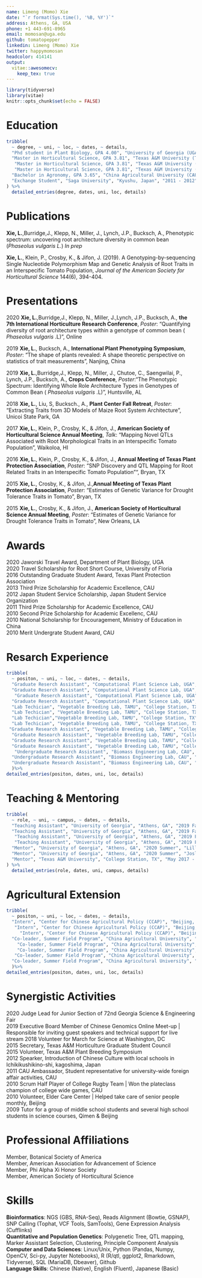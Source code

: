 ---
name: Limeng (Momo) Xie 
date: "`r format(Sys.time(), '%B, %Y')`"
address: Athens, GA, USA
phone: +1 443-691-8965
email: momosan@uga.edu
github: tomatopepper
linkedin: Limeng (Momo) Xie
twitter: happymomosan
headcolor: 414141
output: 
  vitae::awesomecv:
    keep_tex: true
---

```{r setup, include=FALSE}
library(tidyverse)
library(vitae)
knitr::opts_chunk$set(echo = FALSE)
```

# Education
```{r education}
tribble(
  ~ degree, ~ uni, ~ loc, ~ dates, ~ details,
  "Phd student in Plant Biology, GPA 4.00", "University of Georgia (UGA)", "Athens, GA", "2018 - Present", "Advisor: Dr. Alexander Bucksch, Computational Plant Science Lab",
  "Master in Horticultural Science, GPA 3.81", "Texas A&M University (TAMU)", "College Station, TX", "2014 - 2016", "Certificate in Applied Statistics",
   "Master in Horticultural Science, GPA 3.81", "Texas A&M University (TAMU)", "College Station, TX", "2014 - 2016","Advisors: Dr.Kevin Crosby & Dr.John Jifon, Vegetable Breeding Lab",
   "Master in Horticultural Science, GPA 3.81", "Texas A&M University (TAMU)", "College Station, TX", "2014 - 2016", "Thesis: SNP Discovery and Mapping QTLs Associated with Root Traits and Morphological Traits in Tomato",
  "Bachelor in Agronomy, GPA 3.65", "China Agricultural University (CAU)", "Beijing, China", "2009 - 2014", "Thesis: Evaluation of Methane Production in Anaerobic Reactor with Sweet Potato Vine and Dairy Manure",
  "Exchange Student", "Saga University", "Kyushu, Japan", "2011 - 2012", "Major in Plant` Science and Japanese"
) %>%
  detailed_entries(degree, dates, uni, loc, details)
```

# Publications
**Xie, L.**,Burridge,J., Klepp, N., Miller, J., Lynch, J.P., Bucksch, A.,  Phenotypic spectrum: uncovering root architecture diversity in common bean (*Phaseolus vulgaris L.*) *In prep*  

**Xie, L.**, Klein, P., Crosby, K., & Jifon, J. (2019). A Genotyping-by-sequencing Single Nucleotide Polymorphism Map and Genetic Analysis of Root Traits in an Interspecific Tomato Population, _Journal of the American Society for Horticultural Science_ 144(6), 394-404. 


 
# Presentations

2020 **Xie, L.**,Burridge,J., Klepp, N., Miller, J.,Lynch, J.P., Bucksch, A., **the 7th International Horticulture Research Conference**,  _Poster_: "Quantifying diversity of root architecture types within a genotype of common bean ( _Phaseolus vulgaris_ .L) ", Online  

2019 **Xie, L.**, Bucksch, A., **International Plant Phenotyping Symposium**, _Poster_: "The shape of plants revealed: A shape theoretic perspective on statistics of trait measurements", Nanjing, China

2019 **Xie, L.**,Burridge,J., Klepp, N., Miller, J., Chutoe, C., Saengwilai, P., Lynch, J.P., Bucksch, A., **Crops Conference**, _Poster_:"The Phenotypic Spectrum: Identifying Whole Role Architecture Types in Genotypes of Common Bean ( _Phaseolus vulgaris_ .L)", Huntsville, AL 

2018 **Xie, L.**, Liu, S, Bucksch., A., **Plant Center Fall Retreat**, _Poster_: "Extracting Traits from 3D Models of Maize Root System Architecture", Unicoi State Park, GA  

2017 **Xie, L.**, Klein, P., Crosby, K., & Jifon, J., **American Society of Horticultural Science Annual Meeting**, _Talk_: "Mapping Novel QTLs Associated with Root Morphological Traits in an Interspecific Tomato Population", Waikoloa, HI  


2016 **Xie, L.**, Klein, P., Crosby, K., & Jifon, J., **Annual Meeting of Texas Plant Protection Association**, _Poster_: "SNP Discovery and QTL Mapping for Root Related Traits in an Interspecific Tomato Population"", Bryan, TX 

2015 **Xie, L.**, Crosby, K., & Jifon, J.,**Annual Meeting of Texas Plant Protection Association**, _Poster_: "Estimates of Genetic Variance for Drought Tolerance Traits in Tomato", Bryan, TX 

2015 **Xie, L.**, Crosby, K., & Jifon, J., **American Society of Horticultural Science Annual Meeting**, _Poster_: "Estimates of Genetic Variance for Drought Tolerance Traits in Tomato", New Orleans, LA 


# Awards
2020 Jaworski Travel Award, Department of Plant Biology, UGA  
2020 Travel Scholarship for Root Short Course, University of Floria  
2016 Outstanding Graduate Student Award, Texas Plant Protection Association  
2013 Third Prize Scholarship for Academic Excellence, CAU  
2012 Japan Student Service Scholarship, Japan Student Service Organization  
2011 Third Prize Scholarship for Academic Excellence, CAU  
2010 Second Prize Scholarship for Academic Excellenc, CAU  
2010 National Scholarship for Encouragement, Ministry of Education in China  
2010 Merit Undergrate Student Award, CAU 

# Resarch Experience 
```{r research}
tribble(
  ~ positon, ~ uni, ~ loc, ~ dates, ~ details,
  "Graduate Reserch Assistant", "Computational Plant Science Lab, UGA", "Athens, GA", "2018 - Present", "Current project: The phenotypic spectrum: quantifying the diversity of root architecture in common bean",
  "Graduate Reserch Assistant", "Computational Plant Science Lab, UGA", "Athens, GA", "2018 - Present", "Rotation projects: Developed an image processing pipeline to automatically extract root traits from 3D models of maize root system",
   "Graduate Reserch Assistant", "Computational Plant Science Lab, UGA", "Athens, GA", "2018 - Present", "Rotation projects: Identified potential genetic regions with insulators in Bladderwort by analyzing a public RNA-sea database",
  "Graduate Reserch Assistant", "Computational Plant Science Lab, UGA", "Athens, GA", "2018 - Present", "Rotation projects: Explored genetic variation of volatile content among 150 tomato accessions (wild, semi-domesticated, domesticated).",
  "Lab Techician", "Vegetable Breeding Lab, TAMU", "College Station, TX", "2017", "Conducted all daily operations including plant, fertilize, trellis, prune, IPM, supplies and asset acquisition to complete short term and long breeding  goals over 7 greenhouses and acre-size field",
  "Lab Techician", "Vegetable Breeding Lab, TAMU", "College Station, TX", "2017", "Established greenhouse trials of grafted tomatoes to study yield performance in relation to various rootstock and scion combinations",
  "Lab Techician","Vegetable Breeding Lab, TAMU", "College Station, TX", "2017", "Screened pepper hybrids for thrip resistance and performed hybrid testing at multiple locations across Texas",
  "Lab Techician", "Vegetable Breeding Lab, TAMU", "College Station, TX", "2017", "Crossed pepper, tomato, melon and squash to produce hybrid seed.",
 "Graduate Research Assistant", "Vegetable Breeding Lab, TAMU", "College Station, TX", "2014-2016", "Measure morphological root traits using the WinRhizo software",
  "Graduate Research Assistant", "Vegetable Breeding Lab, TAMU", "College Station, TX", "2014-2016", "Extracted, purified, and quantified tomato DNA for GBS library",
  "Graduate Research Assistant", "Vegetable Breeding Lab, TAMU", "College Station, TX", "2014-2016", "Constructed linkage map for mapping population using R/qtl, AsMap, and Joinmap",
  "Graduate Research Assistant", "Vegetable Breeding Lab, TAMU", "College Station, TX", "2014-2016", "Mapped 29 QTLs for 12 root and shoot traits using R/qtl, WinQTLCartographer, MapQTL and QTLNetworks",
   "Undergraduate Research Assistant", "Biomass Engineering Lab, CAU", "Beijing, China", "2012-2014", "Reutilized agricultural wastse, e.g. dairy manure and sweetpotato vine, into clean and renewable energy",
  "Undergraduate Research Assistant", "Biomass Engineering Lab, CAU", "Beijing, China", "2012-2014", "Evaluated the volatile fat acid of effluent using HPLC",
  "Undergraduate Research Assistant", "Biomass Engineering Lab, CAU", "Beijing, China", "2012-2014", "Observed dairy manure and sweetpotato vine at a ration of 2:8 could have  as stable methane production"
  )%>%
detailed_entries(positon, dates, uni, loc, details)
```

# Teaching & Mentoring

```{r tutoring}
tribble(
  ~ role, ~ uni, ~ campus, ~ dates, ~ details,
  "Teaching Assistant", "University of Georgia", "Athens, GA", "2019 Fall", "Concepts in Biology (BIOL1103), ~70 students",
  "Teaching Assistant", "University of Georgia", "Athens, GA", "2019 Fall", "Presented lectures for 3 lab session during semester",
   "Teaching Assistant", "University of Georgia", "Athens, GA", "2019 Fall", "Lead field trip and graded assigned homework for class",
   "Teaching Assistant", "University of Georgia", "Athens, GA", "2019 Fall", "Achieved overall student approval rating of 4.38 on 5 point scale",
  "Mentor", "University of Georgia", "Athens, GA", "2020 Summer", "Lilly Adams, REU Project: Developing a new image processing pipeline to extract root trait of Arabidopsis and identifying candidate genes for root traits from GWAS",
  "Mentor", "University of Georgia", "Athens, GA", "2020 Summer", "Joslyn Mcklveen, CURO Project: Analyze the effect of temperature and humidity on plant development on a newly-developed mesocosm system",
  "Mentor", "Texas A&M University", "College Station, TX", "May 2017 - Dec 2017", "Trained 8 undergraduates of pepper and tomato breeding"
) %>% 
  detailed_entries(role, dates, uni, campus, details)
```
\pagebreak

# Agricultural Extension 
```{r extension}
tribble(
  ~ positon, ~ uni, ~ loc, ~ dates, ~ details,
  "Intern", "Center for Chinese Agricultural Policy (CCAP)", "Beijing, China", "Aug 2011", "Participated the Farmer Field School Promotion Project led by CCAP, Ministry of Agriculture, and Rand Corporation (US)",
   "Intern", "Center for Chinese Agricultural Policy (CCAP)", "Beijing, China", "Aug 2011", "Investigated application of pesticides and fertilizers in tomato productions in Hubei Province",
     "Intern", "Center for Chinese Agricultural Policy (CCAP)", "Beijing, China", "Aug 2011", "Surveyed farmers in three villages and analyzed the questionare data",
  "Co-leader, Summer Field Program", "China Agricultural University", "Beijing, China", "June 2011", "Investigated the overuse of additives in the daylily industry in Qidong County",
    "Co-leader, Summer Field Program", "China Agricultural University", "Beijing, China", "June 2011", "Surveyed with local farmers and small business owners (>200 people)",
    "Co-leader, Summer Field Program", "China Agricultural University", "Beijing, China", "June 2011", "Presented results to the local government and appeared on the local media",
   "Co-leader, Summer Field Program", "China Agricultural University", "Beijing, China", "June 2011", "Organized a workshop introducing alternative methods to preserve daylily for farmers ",
  "Co-leader, Summer Field Program", "China Agricultural University", "Beijing, China", "June 2011", "Won the Excellent Investigators Team Award ",
  )%>%
detailed_entries(positon, dates, uni, loc, details)
```

# Synergistic Activities
2020   Judge Lead for Junior Section of 72nd Georgia Science & Engineering Fair  
2019   Executive Board Member of Chinese Genomics Online Meet-up | Responsible for inviting guest speakers and technical support for live stream 2018   Volunteer for March for Science at Washington, DC  
2015   Secretary, Texas A&M Horticulture Graduate Student Council  
2015   Volunteer, Texas A&M Plant Breeding Symposium  
2012   Spearker, Introduction of Chinese Culture with local schools in Ichikikushikino-shi, kagoshima, Japan  
2011   CAU Ambassador, Student representative for university-wide foreign affair activities, CAU  
2010   Scrum Half Player of College Rugby Team | Won the plateclass champion of college wide games, CAU  
2010   Volunteer, Elder Care Center | Helped take care of senior people monthly, Beijing  
2009   Tutor for a group of middle school students and several high school students in science courses, Qimen & Beijing  

# Professional Affiliations 
Member, Botanical Society of America  
Member, American Association for Advancement of Science  
Member, Phi Alpha Xi Honor Society  
Member, American Society of Horticultural Science   

# Skills
**Bioinformatics**: NGS (GBS, RNA-Seq), Reads Alignment (Bowtie, GSNAP), SNP Calling (Tophat, VCF Tools, SamTools), Gene Expression Analysis (Cufflinks)  
**Quantitative and Population Genetics**: Polygenetic Tree, QTL mapping, Marker Assistant Selection, Clustering, Principle Component Analysis  
**Computer and Data Sciences**: Linux/Unix, Python (Pandas, Numpy, OpenCV, Sci-py, Jupyter Notebooks), R (R/qtl, ggplot2, Rmarkdown, Tidyverse), SQL (MariaDB, Dbeaver), Github  
**Language Skills**: Chinese (Native), English (Fluent), Japanese (Basic)